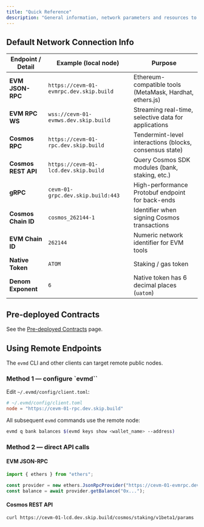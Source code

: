 ```yaml
---
title: "Quick Reference"
description: "General information, network parameters and resources to get started"
---
```


## Default Network Connection Info

| Endpoint / Detail | Example (local node) | Purpose |
|-------------------|----------------------|---------|
| **EVM JSON-RPC** | `https://cevm-01-evmrpc.dev.skip.build` | Ethereum-compatible tools (MetaMask, Hardhat, ethers.js) |
| **EVM RPC WS**   | `wss://cevm-01-evmws.dev.skip.build`   | Streaming real-time, selective data for applications |
| **Cosmos RPC** | `https://cevm-01-rpc.dev.skip.build` | Tendermint-level interactions (blocks, consensus state) |
| **Cosmos REST API** | `https://cevm-01-lcd.dev.skip.build` | Query Cosmos SDK modules (bank, staking, etc.) |
| **gRPC** | `cevm-01-grpc.dev.skip.build:443` | High-performance Protobuf endpoint for back-ends |
| **Cosmos Chain ID** | `cosmos_262144-1` | Identifier when signing Cosmos transactions |
| **EVM Chain ID** | `262144` | Numeric network identifier for EVM tools |
| **Native Token** | `ATOM` | Staking / gas token |
| **Denom Exponent** | `6` | Native token has 6 decimal places (`uatom`) |

## Pre-deployed Contracts

See the [Pre-deployed Contracts](./launched-contracts) page.



## Using Remote Endpoints

The `evmd` CLI and other clients can target remote public nodes.

### Method 1 — configure `evmd``

Edit `~/.evmd/config/client.toml`:

```toml
# ~/.evmd/config/client.toml
node = "https://cevm-01-rpc.dev.skip.build"
```

All subsequent `evmd` commands use the remote node:

```sh
evmd q bank balances $(evmd keys show <wallet_name> --address)
```

### Method 2 — direct API calls

#### EVM JSON-RPC

```js
import { ethers } from "ethers";

const provider = new ethers.JsonRpcProvider("https://cevm-01-evmrpc.dev.skip.build");
const balance = await provider.getBalance("0x...");
```

#### Cosmos REST API

```sh
curl https://cevm-01-lcd.dev.skip.build/cosmos/staking/v1beta1/params
```
